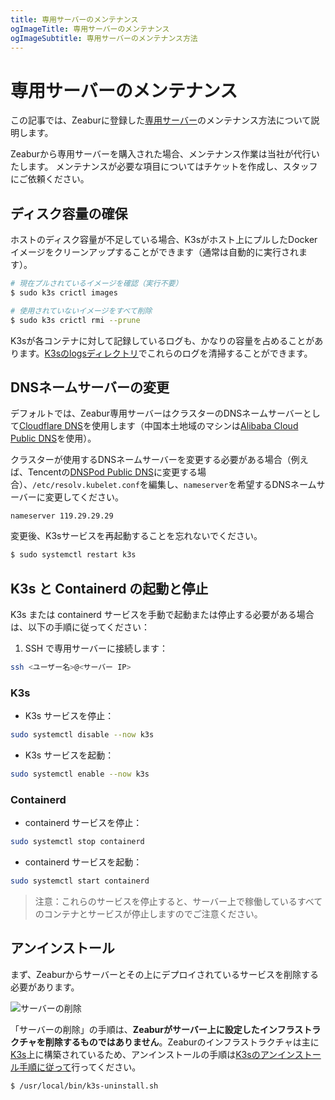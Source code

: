 ```yaml
---
title: 専用サーバーのメンテナンス
ogImageTitle: 専用サーバーのメンテナンス
ogImageSubtitle: 専用サーバーのメンテナンス方法
---
```



# 専用サーバーのメンテナンス

この記事では、Zeaburに登録した[専用サーバー](../dedicated-server)のメンテナンス方法について説明します。

<Callout>
    Zeaburから専用サーバーを購入された場合、メンテナンス作業は当社が代行いたします。
    メンテナンスが必要な項目についてはチケットを作成し、スタッフにご依頼ください。
</Callout>

## ディスク容量の確保

ホストのディスク容量が不足している場合、K3sがホスト上にプルしたDockerイメージをクリーンアップすることができます（通常は自動的に実行されます）。

```bash
# 現在プルされているイメージを確認（実行不要）
$ sudo k3s crictl images

# 使用されていないイメージをすべて削除
$ sudo k3s crictl rmi --prune
```

K3sが各コンテナに対して記録しているログも、かなりの容量を占めることがあります。[K3sのlogsディレクトリ](https://docs.k3s.io/faq#where-are-the-k3s-logs)でこれらのログを清掃することができます。

## DNSネームサーバーの変更

デフォルトでは、Zeabur専用サーバーはクラスターのDNSネームサーバーとして[Cloudflare DNS](https://1.1.1.1/)を使用します（中国本土地域のマシンは[Alibaba Cloud Public DNS](https://www.alidns.com/)を使用）。

クラスターが使用するDNSネームサーバーを変更する必要がある場合（例えば、Tencentの[DNSPod Public DNS](https://www.dnspod.cn/products/publicdns)に変更する場合）、`/etc/resolv.kubelet.conf`を編集し、`nameserver`を希望するDNSネームサーバーに変更してください。

```
nameserver 119.29.29.29
```

変更後、K3sサービスを再起動することを忘れないでください。

```bash
$ sudo systemctl restart k3s
```

## K3s と Containerd の起動と停止

K3s または containerd サービスを手動で起動または停止する必要がある場合は、以下の手順に従ってください：

1. SSH で専用サーバーに接続します：

```bash
ssh <ユーザー名>@<サーバー IP>
```

### K3s

- K3s サービスを停止：

```bash
sudo systemctl disable --now k3s
```

- K3s サービスを起動：

```bash
sudo systemctl enable --now k3s
```

### Containerd

- containerd サービスを停止：

```bash
sudo systemctl stop containerd
```

- containerd サービスを起動：

```bash
sudo systemctl start containerd
```

> 注意：これらのサービスを停止すると、サーバー上で稼働しているすべてのコンテナとサービスが停止しますのでご注意ください。

## アンインストール

まず、Zeaburからサーバーとその上にデプロイされているサービスを削除する必要があります。

![サーバーの削除](/dedicated-server/remove-server.webp)

「サーバーの削除」の手順は、**Zeaburがサーバー上に設定したインフラストラクチャを削除するものではありません**。Zeaburのインフラストラクチャは主に[K3s](https://k3s.io/)上に構築されているため、アンインストールの手順は[K3sのアンインストール手順に従って](https://docs.k3s.io/installation/uninstall)行ってください。

```bash
$ /usr/local/bin/k3s-uninstall.sh
```
